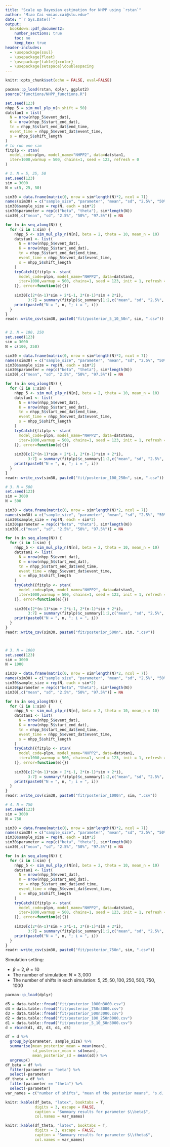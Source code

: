 ```yaml
---
title: "Scale up Bayesian estimation for NHPP using `rstan`"
author: "Miao Cai <miao.cai@slu.edu>"
date: "`r Sys.Date()`"
output:
  bookdown::pdf_document2: 
    number_sections: true
    toc: no
    keep_tex: true
header-includes:
  - \usepackage{soul}
  - \usepackage{float}
  - \usepackage[table]{xcolor}
  - \usepackage{setspace}\doublespacing
---
```


```r
knitr::opts_chunk$set(echo = FALSE, eval=FALSE)
```


```r
pacman::p_load(rstan, dplyr, ggplot2)
source("functions/NHPP_functions.R")

set.seed(123)
nhpp_5 = sim_mul_plp_n(n_shift = 50)
datstan1 = list(
  N = nrow(nhpp_5$event_dat),
  K = nrow(nhpp_5$start_end_dat),
  tn = nhpp_5$start_end_dat$end_time,
  event_time = nhpp_5$event_dat$event_time,
  s = nhpp_5$shift_length
)
# to run one sim
fitplp <- stan(
  model_code=plpn, model_name="NHPP2", data=datstan1, 
  iter=1000,warmup = 500, chains=1, seed = 123, refresh = 0
)

# 1. N = 5, 25, 50
set.seed(123)
sim = 3000
N = c(5, 25, 50)

sim30 = data.frame(matrix(0, nrow = sim*length(N)*2, ncol = 7))
names(sim30) = c("sample_size", "parameter", "mean", "sd", "2.5%", "50%", "97.5%")
sim30$sample_size = rep(N, each = sim*2)
sim30$parameter = rep(c("beta", "theta"), sim*length(N))
sim30[,c("mean", "sd", "2.5%", "50%", "97.5%")] = NA

for (n in seq_along(N)) {
  for (i in 1:sim) {
    nhpp_5 <- sim_mul_plp_n(N[n], beta = 2, theta = 10, mean_n = 10)
    datstan1 <- list(
      N = nrow(nhpp_5$event_dat),
      K = nrow(nhpp_5$start_end_dat),
      tn = nhpp_5$start_end_dat$end_time,
      event_time = nhpp_5$event_dat$event_time,
      s = nhpp_5$shift_length
    )
    tryCatch({fitplp <- stan(
      model_code=plpn, model_name="NHPP2", data=datstan1, 
      iter=1000,warmup = 500, chains=1, seed = 123, init = 1, refresh = 0
    )}, error=function(e){})
    
    sim30[c(2*(n-1)*sim + 2*i-1, 2*(n-1)*sim + 2*i),
          3:7] = summary(fitplp)$c_summary[1:2,c("mean", "sd", "2.5%", "50%", "97.5%"),1]
    print(paste0("N = ", n, "; i = ", i))
  }
}
readr::write_csv(sim30, paste0("fit/posterior_5_10_50n", sim, ".csv"))


# 2. N = 100, 250
set.seed(123)
sim = 3000
N = c(100, 250)

sim30 = data.frame(matrix(0, nrow = sim*length(N)*2, ncol = 7))
names(sim30) = c("sample_size", "parameter", "mean", "sd", "2.5%", "50%", "97.5%")
sim30$sample_size = rep(N, each = sim*2)
sim30$parameter = rep(c("beta", "theta"), sim*length(N))
sim30[,c("mean", "sd", "2.5%", "50%", "97.5%")] = NA

for (n in seq_along(N)) {
  for (i in 1:sim) {
    nhpp_5 <- sim_mul_plp_n(N[n], beta = 2, theta = 10, mean_n = 10)
    datstan1 <- list(
      N = nrow(nhpp_5$event_dat),
      K = nrow(nhpp_5$start_end_dat),
      tn = nhpp_5$start_end_dat$end_time,
      event_time = nhpp_5$event_dat$event_time,
      s = nhpp_5$shift_length
    )
    tryCatch({fitplp <- stan(
      model_code=plpn, model_name="NHPP2", data=datstan1, 
      iter=1000,warmup = 500, chains=1, seed = 123, init = 1, refresh = 0
    )}, error=function(e){})
    
    sim30[c(2*(n-1)*sim + 2*i-1, 2*(n-1)*sim + 2*i),
          3:7] = summary(fitplp)$c_summary[1:2,c("mean", "sd", "2.5%", "50%", "97.5%"),1]
    print(paste0("N = ", n, "; i = ", i))
  }
}
readr::write_csv(sim30, paste0("fit/posterior_100_250n", sim, ".csv"))

# 3. N = 500
set.seed(123)
sim = 3000
N = 500

sim30 = data.frame(matrix(0, nrow = sim*length(N)*2, ncol = 7))
names(sim30) = c("sample_size", "parameter", "mean", "sd", "2.5%", "50%", "97.5%")
sim30$sample_size = rep(N, each = sim*2)
sim30$parameter = rep(c("beta", "theta"), sim*length(N))
sim30[,c("mean", "sd", "2.5%", "50%", "97.5%")] = NA

for (n in seq_along(N)) {
  for (i in 1:sim) {
    nhpp_5 <- sim_mul_plp_n(N[n], beta = 2, theta = 10, mean_n = 10)
    datstan1 <- list(
      N = nrow(nhpp_5$event_dat),
      K = nrow(nhpp_5$start_end_dat),
      tn = nhpp_5$start_end_dat$end_time,
      event_time = nhpp_5$event_dat$event_time,
      s = nhpp_5$shift_length
    )
    tryCatch({fitplp <- stan(
      model_code=plpn, model_name="NHPP2", data=datstan1, 
      iter=1000,warmup = 500, chains=1, seed = 123, init = 1, refresh = 0
    )}, error=function(e){})
    
    sim30[c(2*(n-1)*sim + 2*i-1, 2*(n-1)*sim + 2*i),
          3:7] = summary(fitplp)$c_summary[1:2,c("mean", "sd", "2.5%", "50%", "97.5%"),1]
    print(paste0("N = ", n, "; i = ", i))
  }
}
readr::write_csv(sim30, paste0("fit/posterior_500n", sim, ".csv"))



# 3. N = 1000
set.seed(123)
sim = 3000
N = 1000

sim30 = data.frame(matrix(0, nrow = sim*length(N)*2, ncol = 7))
names(sim30) = c("sample_size", "parameter", "mean", "sd", "2.5%", "50%", "97.5%")
sim30$sample_size = rep(N, each = sim*2)
sim30$parameter = rep(c("beta", "theta"), sim*length(N))
sim30[,c("mean", "sd", "2.5%", "50%", "97.5%")] = NA

for (n in seq_along(N)) {
  for (i in 1:sim) {
    nhpp_5 <- sim_mul_plp_n(N[n], beta = 2, theta = 10, mean_n = 10)
    datstan1 <- list(
      N = nrow(nhpp_5$event_dat),
      K = nrow(nhpp_5$start_end_dat),
      tn = nhpp_5$start_end_dat$end_time,
      event_time = nhpp_5$event_dat$event_time,
      s = nhpp_5$shift_length
    )
    tryCatch({fitplp <- stan(
      model_code=plpn, model_name="NHPP2", data=datstan1, 
      iter=1000,warmup = 500, chains=1, seed = 123, init = 1, refresh = 0
    )}, error=function(e){})
    
    sim30[c(2*(n-1)*sim + 2*i-1, 2*(n-1)*sim + 2*i),
          3:7] = summary(fitplp)$c_summary[1:2,c("mean", "sd", "2.5%", "50%", "97.5%"),1]
    print(paste0("N = ", n, "; i = ", i))
  }
}
readr::write_csv(sim30, paste0("fit/posterior_1000n", sim, ".csv"))

# 4. N = 750
set.seed(123)
sim = 3000
N = 750

sim30 = data.frame(matrix(0, nrow = sim*length(N)*2, ncol = 7))
names(sim30) = c("sample_size", "parameter", "mean", "sd", "2.5%", "50%", "97.5%")
sim30$sample_size = rep(N, each = sim*2)
sim30$parameter = rep(c("beta", "theta"), sim*length(N))
sim30[,c("mean", "sd", "2.5%", "50%", "97.5%")] = NA

for (n in seq_along(N)) {
  for (i in 1:sim) {
    nhpp_5 <- sim_mul_plp_n(N[n], beta = 2, theta = 10, mean_n = 10)
    datstan1 <- list(
      N = nrow(nhpp_5$event_dat),
      K = nrow(nhpp_5$start_end_dat),
      tn = nhpp_5$start_end_dat$end_time,
      event_time = nhpp_5$event_dat$event_time,
      s = nhpp_5$shift_length
    )
    tryCatch({fitplp <- stan(
      model_code=plpn, model_name="NHPP2", data=datstan1, 
      iter=1000,warmup = 500, chains=1, seed = 123, init = 1, refresh = 0
    )}, error=function(e){})
    
    sim30[c(2*(n-1)*sim + 2*i-1, 2*(n-1)*sim + 2*i),
          3:7] = summary(fitplp)$c_summary[1:2,c("mean", "sd", "2.5%", "50%", "97.5%"),1]
    print(paste0("N = ", n, "; i = ", i))
  }
}
readr::write_csv(sim30, paste0("fit/posterior_750n", sim, ".csv"))

```

Simulation setting:

- $\beta = 2, \theta = 10$
- The number of simulation: $N = 3,000$
- The number of shifts in each simulation: $5, 25, 50, 100, 250, 500, 750, 1000$

```r
pacman::p_load(dplyr)

d5 = data.table::fread("fit/posterior_1000n3000.csv")
d4 = data.table::fread("fit/posterior_750n3000.csv")
d3 = data.table::fread("fit/posterior_500n3000.csv")
d2 = data.table::fread("fit/posterior_100_250n3000.csv")
d1 = data.table::fread("fit/posterior_5_10_50n3000.csv")
d = rbind(d1, d2, d3, d4, d5)
```

```r
df = d %>% 
  group_by(parameter, sample_size) %>% 
  summarise(mean_posterior_mean = mean(mean), 
            sd_posterior_mean = sd(mean),
            mean_posterior_sd = mean(sd)) %>% 
  ungroup()
df_beta = df %>% 
  filter(parameter == "beta") %>% 
  select(-parameter)
df_theta = df %>% 
  filter(parameter == "theta") %>% 
  select(-parameter)
var_names = c("number of shifts", "mean of the posterior means", "s.d. of the posterior means", "mean of the posterior s.e.")
```

```r
knitr::kable(df_beta, "latex", booktabs = T, 
             digits = 3, escape = FALSE, 
             caption = "Summary results for parameter $\\beta$",
             col.names = var_names) 
```

```r
knitr::kable(df_theta, "latex", booktabs = T, 
             digits = 3, escape = FALSE, 
             caption = "Summary results for parameter $\\theta$",
             col.names = var_names)
```

